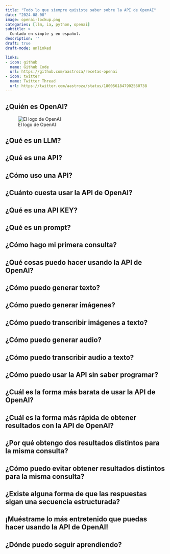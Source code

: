 ```yaml
---
title: "Todo lo que siempre quisiste saber sobre la API de OpenAI"
date: "2024-08-08"
image: openai-lockup.png
categories: [llm, ia, python, openai]
subtitle: >
  Contado en simple y en español.
description: ''
draft: true
draft-mode: unlinked

links:
- icon: github
  name: Github Code
  url: https://github.com/aastroza/recetas-openai
- icon: twitter
  name: Twitter Thread
  url: https://twitter.com/aastroza/status/1800561847902560738
---
```



## ¿Quién es OpenAI?

![El logo de OpenAI](openai-lockup.png)

## ¿Qué es un LLM?

## ¿Qué es una API?

## ¿Cómo uso una API?

## ¿Cuánto cuesta usar la API de OpenAI?

## ¿Qué es una API KEY?

## ¿Qué es un prompt?

## ¿Cómo hago mi primera consulta?

## ¿Qué cosas puedo hacer usando la API de OpenAI?

## ¿Cómo puedo generar texto?

## ¿Cómo puedo generar imágenes?

## ¿Cómo puedo transcribir imágenes a texto?

## ¿Cómo puedo generar audio?

## ¿Cómo puedo transcribir audio a texto?

## ¿Cómo puedo usar la API sin saber programar?

## ¿Cuál es la forma más barata de usar la API de OpenAI?

## ¿Cuál es la forma más rápida de obtener resultados con la API de OpenAI?

## ¿Por qué obtengo dos resultados distintos para la misma consulta?

## ¿Cómo puedo evitar obtener resultados distintos para la misma consulta?

## ¿Existe alguna forma de que las respuestas sigan una secuencia estructurada?

## ¡Muéstrame lo más entretenido que puedas hacer usando la API de OpenAI!

## ¿Dónde puedo seguir aprendiendo?